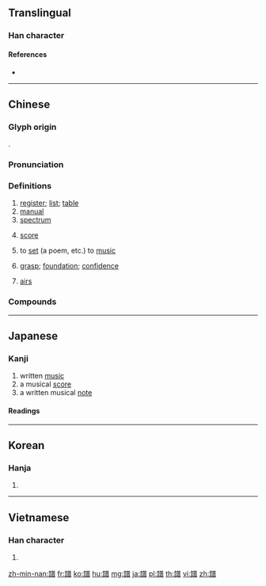 {{character info/new}}
{{also|谱}}
==Translingual==

===Han character===
{{Han char|rn=149|rad=言|as=12|sn=19|four=08661|canj=YRTCA}}

====References====
* {{Han ref|kx=1182.120|dkj=35990|dj=1645.120|hdz=64021.020|uh=8B5C|ud=35676|bh=C3D0|bd=50128}}

----

==Chinese==
{{zh-forms|s=谱}}

===Glyph origin===
{{Han etym}}
{{Han compound|言|普|c1=s|c2=p|t1=sound|ls=psc}}.

===Pronunciation===
{{zh-pron
|m=pǔ
|c=pou2
|h=pfs=
|md=puō
|mn=phó͘
|w=2pu
|mc=y
|oc=y
|cat=n,v
}}

===Definitions===
{{zh-hanzi}}

# [[register]]; [[list]]; [[table]]
# [[manual]]
# [[spectrum]]
# {{lb|zh|music}} [[score]]
# to [[set]] (a poem, etc.) to [[music]]
# {{lb|zh|colloquial}} [[grasp]]; [[foundation]]; [[confidence]]
# {{lb|zh|colloquial}} [[airs]]

===Compounds===
{{zh-der|簡譜|光譜儀|圖譜|五線譜|勾臉譜|世譜|太陽光譜|六合拳譜|字譜|廣群芳譜|光譜計|光譜|修譜|宣和畫譜|弧光譜|工尺譜|家譜|年譜|印譜|宮譜|宣和書譜|光譜分析|同譜|不巴譜|畫譜|擺譜兒|族譜|毛譜|旁譜|琵琶譜|準譜兒|萬姓統譜|棋譜|歌譜|硯譜|曲譜|琴譜|演譜|書譜|沒譜|有譜兒|樂譜|真譜|譜兒|譜系|連續光譜|譜子|譜入|管色譜|譜牒|臉譜|蘭譜|譜錄|背譜|譜表|群芳譜|線圖譜|聲譜|統譜|震譜|舞譜|譜寫|系譜|譜斑|通譜|續書譜|譜氣|譜號|譜書|譜曲|譜學|譜兄弟|譜例|總譜|詞譜|舊譜子|離譜|食譜|老譜|簡字譜錄}}

----

==Japanese==

===Kanji===
{{ja-kanji|grade=c|rs=言12}}

# written [[music]]
# a musical [[score]]
# a written musical [[note]]

====Readings====
{{ja-readings
|on=[[ふ]] (fu), [[ほ]] (ho)
}}

----

==Korean==

===Hanja===
{{ko-hanja|hangeul=보|eumhun=|rv=bo|mr=po|y=po}}

# {{defn|lang=ko|sort=言12}}

----

==Vietnamese==

===Han character===
{{vi-hantu|[[phổ]], [[phả]]|rs=言12}}

# {{defn|lang=vi|sort=言12}}

[[zh-min-nan:譜]]
[[fr:譜]]
[[ko:譜]]
[[hu:譜]]
[[mg:譜]]
[[ja:譜]]
[[pl:譜]]
[[th:譜]]
[[vi:譜]]
[[zh:譜]]